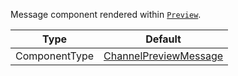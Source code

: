 Message component rendered within [`Preview`](../../../../ui-components/channel-preview-messenger.mdx).

| Type          | Default                                                                        |
| ------------- | ------------------------------------------------------------------------------ |
| ComponentType | [ChannelPreviewMessage](../../../../ui-components/channel-preview-message.mdx) |

